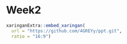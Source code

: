 # Week2

```r
xaringanExtra::embed_xaringan(
  url = "https://github.com/4GREYy/ppt.git",
  ratio = "16:9")

```
